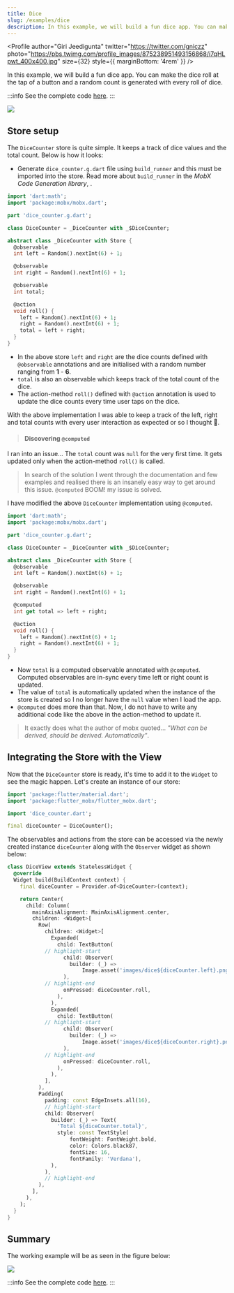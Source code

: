 ```yaml
---
title: Dice
slug: /examples/dice
description: In this example, we will build a fun dice app. You can make the dice roll at the tap of a button and a random count is generated with every roll of dice.
---
```



<Profile
  author="Giri Jeedigunta"
  twitter="https://twitter.com/gniczz"
  photo="https://pbs.twimg.com/profile_images/875238951493156868/i7qHLpwt_400x400.jpg"
  size={32}
  style={{ marginBottom: '4rem' }}
/>

In this example, we will build a fun dice app. You can make the dice roll at the tap of a button and a random count is generated with every roll of dice.

:::info
See the complete code [here](https://github.com/mobxjs/mobx.dart/tree/master/mobx_examples/lib/dice).
:::


<img src={diceJpg} />

## Store setup

The `DiceCounter` store is quite simple. It keeps a track of dice values and the total count. Below is how it looks:

- Generate `dice_counter.g.dart` file using `build_runner` and this must be imported into the store. Read more about `build_runner` in the _MobX Code Generation library_, <PubBadge name="mobx_codegen" />.

```dart
import 'dart:math';
import 'package:mobx/mobx.dart';

part 'dice_counter.g.dart';

class DiceCounter = _DiceCounter with _$DiceCounter;

abstract class _DiceCounter with Store {
  @observable
  int left = Random().nextInt(6) + 1;

  @observable
  int right = Random().nextInt(6) + 1;

  @observable
  int total;

  @action
  void roll() {
    left = Random().nextInt(6) + 1;
    right = Random().nextInt(6) + 1;
    total = left + right;
  }
}

```

- In the above store `left` and `right` are the dice counts defined with `@observable` annotations and are initialised with a random number ranging from **1** - **6**.
- `total` is also an observable which keeps track of the total count of the dice.
- The action-method `roll()` defined with `@action` annotation is used to update the dice counts every time user taps on the dice.

With the above implementation I was able to keep a track of the left, right and total counts with every user interaction as expected or so I thought 🤔.

> #### Discovering `@computed`

I ran into an issue... The `total` count was `null` for the very first time. It gets updated only when the action-method `roll()` is called.

> In search of the solution I went through the documentation and few examples and realised there is an insanely easy way to get around this issue. `@computed` BOOM! my issue is solved.

I have modified the above `DiceCounter` implementation using `@computed`.

```dart
import 'dart:math';
import 'package:mobx/mobx.dart';

part 'dice_counter.g.dart';

class DiceCounter = _DiceCounter with _$DiceCounter;

abstract class _DiceCounter with Store {
  @observable
  int left = Random().nextInt(6) + 1;

  @observable
  int right = Random().nextInt(6) + 1;

  @computed
  int get total => left + right;

  @action
  void roll() {
    left = Random().nextInt(6) + 1;
    right = Random().nextInt(6) + 1;
  }
}

```

- Now `total` is a computed observable annotated with `@computed`. Computed observables are in-sync every time left or right count is updated.
- The value of `total` is automatically updated when the instance of the store is created so I no longer have the `null` value when I load the app.
- `@computed` does more than that. Now, I do not have to write any additional code like the above in the action-method to update it.

> It exactly does what the author of mobx quoted... _"What can be derived, should be derived. Automatically"_.

## Integrating the Store with the View

Now that the `DiceCounter` store is ready, it's time to add it to the `Widget` to see the magic happen. Let's create an instance of our store:

```dart
import 'package:flutter/material.dart';
import 'package:flutter_mobx/flutter_mobx.dart';

import 'dice_counter.dart';

final diceCounter = DiceCounter();

```

The observables and actions from the store can be accessed via the newly created instance `diceCounter` along with the `Observer` widget as shown below:

```dart
class DiceView extends StatelessWidget {
  @override
  Widget build(BuildContext context) {
    final diceCounter = Provider.of<DiceCounter>(context);

    return Center(
      child: Column(
        mainAxisAlignment: MainAxisAlignment.center,
        children: <Widget>[
          Row(
            children: <Widget>[
              Expanded(
                child: TextButton(
            // highlight-start
                  child: Observer(
                    builder: (_) =>
                        Image.asset('images/dice${diceCounter.left}.png'),
                  ),
            // highlight-end
                  onPressed: diceCounter.roll,
                ),
              ),
              Expanded(
                child: TextButton(
            // highlight-start
                  child: Observer(
                    builder: (_) =>
                        Image.asset('images/dice${diceCounter.right}.png'),
                  ),
            // highlight-end
                  onPressed: diceCounter.roll,
                ),
              ),
            ],
          ),
          Padding(
            padding: const EdgeInsets.all(16),
            // highlight-start
            child: Observer(
              builder: (_) => Text(
                'Total ${diceCounter.total}',
                style: const TextStyle(
                    fontWeight: FontWeight.bold,
                    color: Colors.black87,
                    fontSize: 16,
                    fontFamily: 'Verdana'),
              ),
            ),
            // highlight-end
          ),
        ],
      ),
    );
  }
}
```

## Summary

The working example will be as seen in the figure below:

<img src={diceJpg} />

:::info
See the complete code [here](https://github.com/mobxjs/mobx.dart/tree/master/mobx_examples/lib/dice).
:::
